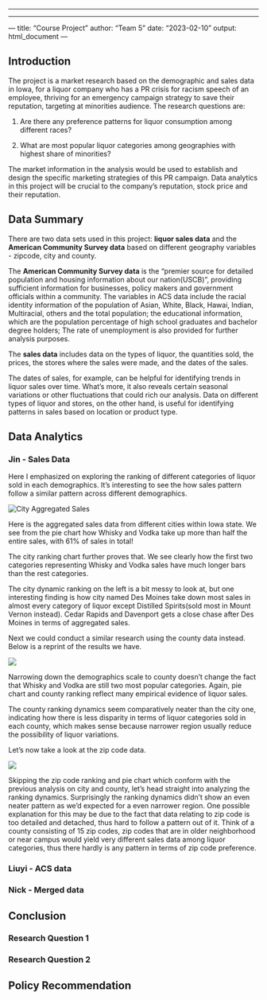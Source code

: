------------------------------------------------------------------------

------------------------------------------------------------------------

--- title: "Course Project" author: "Team 5" date: "2023-02-10" output: html_document ---

## **Introduction**

The project is a market research based on the demographic and sales data in Iowa, for a liquor company who has a PR crisis for racism speech of an employee, thriving for an emergency campaign strategy to save their reputation, targeting at minorities audience. The research questions are:

1.  Are there any preference patterns for liquor consumption among different races?

2.  What are most popular liquor categories among geographies with highest share of minorities?

The market information in the analysis would be used to establish and design the specific marketing strategies of this PR campaign. Data analytics in this project will be crucial to the company's reputation, stock price and their reputation.

## Data Summary

There are two data sets used in this project: **liquor sales data** and the **American Community Survey data** based on different geography variables - zipcode, city and county.

The **American Community Survey data** is the "premier source for detailed population and housing information about our nation(USCB)", providing sufficient information for businesses, policy makers and government officials within a community. The variables in ACS data include the racial identity information of the population of Asian, White, Black, Hawai, Indian, Multiracial, others and the total population; the educational information, which are the population percentage of high school graduates and bachelor degree holders; The rate of unemployment is also provided for further analysis purposes.

The **sales data** includes data on the types of liquor, the quantities sold, the prices, the stores where the sales were made, and the dates of the sales.

The dates of sales, for example, can be helpful for identifying trends in liquor sales over time. What's more, it also reveals certain seasonal variations or other fluctuations that could rich our analysis. Data on different types of liquor and stores, on the other hand, is useful for identifying patterns in sales based on location or product type.

## Data Analytics

### Jin - Sales Data

Here I emphasized on exploring the ranking of different categories of liquor sold in each demographics. It's interesting to see the how sales pattern follow a similar pattern across different demographics.

![](images/Screenshot%202023-03-01%20at%208.11.59%20PM.png "City Aggregated Sales")

Here is the aggregated sales data from different cities within Iowa state. We see from the pie chart how Whisky and Vodka take up more than half the entire sales, with 61% of sales in total!

The city ranking chart further proves that. We see clearly how the first two categories representing Whisky and Vodka sales have much longer bars than the rest categories.

The city dynamic ranking on the left is a bit messy to look at, but one interesting finding is how city named Des Moines take down most sales in almost every category of liquor except Distilled Spirits(sold most in Mount Vernon instead). Cedar Rapids and Davenport gets a close chase after Des Moines in terms of aggregated sales.

Next we could conduct a similar research using the county data instead. Below is a reprint of the results we have.

![](images/Screenshot%202023-03-01%20at%208.14.34%20PM.png)

Narrowing down the demographics scale to county doesn't change the fact that Whisky and Vodka are still two most popular categories. Again, pie chart and county ranking reflect many empirical evidence of liquor sales.

The county ranking dynamics seem comparatively neater than the city one, indicating how there is less disparity in terms of liquor categories sold in each county, which makes sense because narrower region usually reduce the possibility of liquor variations.

Let's now take a look at the zip code data.

![](images/Screenshot%202023-03-01%20at%208.15.32%20PM.png)

Skipping the zip code ranking and pie chart which conform with the previous analysis on city and county, let's head straight into analyzing the ranking dynamics. Surprisingly the ranking dynamics didn't show an even neater pattern as we'd expected for a even narrower region. One possible explanation for this may be due to the fact that data relating to zip code is too detailed and detached, thus hard to follow a pattern out of it. Think of a county consisting of 15 zip codes, zip codes that are in older neighborhood or near campus would yield very different sales data among liquor categories, thus there hardly is any pattern in terms of zip code preference.

### Liuyi - ACS data

### Nick - Merged data

## Conclusion

### Research Question 1

### Research Question 2

## Policy Recommendation
